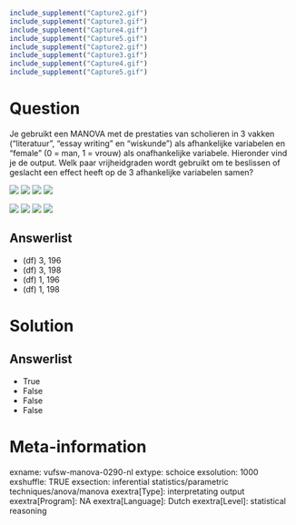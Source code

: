 ```r
include_supplement("Capture2.gif")
include_supplement("Capture3.gif")
include_supplement("Capture4.gif")
include_supplement("Capture5.gif")
include_supplement("Capture2.gif")
include_supplement("Capture3.gif")
include_supplement("Capture4.gif")
include_supplement("Capture5.gif")
```

Question
========
Je gebruikt een MANOVA met de prestaties van scholieren in 3 vakken
("literatuur", "essay writing" en "wiskunde") als afhankelijke
variabelen en "female" (0 = man, 1 = vrouw) als onafhankelijke
variabele. Hieronder vind je de output. Welk paar vrijheidgraden wordt
gebruikt om te beslissen of geslacht een effect heeft op de 3
afhankelijke variabelen samen?  
  
![](Capture2.gif)
![](Capture3.gif)
![](Capture4.gif)
![](Capture5.gif)
  
![](Capture2.gif)
![](Capture3.gif)
![](Capture4.gif)
![](Capture5.gif)

Answerlist
----------
* (df) 3, 196
* (df) 3, 198
* (df) 1, 196
* (df) 1, 198

Solution
========










Answerlist
----------
* True
* False
* False
* False

Meta-information
================
exname: vufsw-manova-0290-nl
extype: schoice
exsolution: 1000
exshuffle: TRUE
exsection: inferential statistics/parametric techniques/anova/manova
exextra[Type]: interpretating output
exextra[Program]: NA
exextra[Language]: Dutch
exextra[Level]: statistical reasoning

